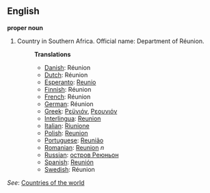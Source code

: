 ==English==

'''proper noun'''

# Country in Southern Africa. Official name: Department of Réunion.
#:'''Translations'''
#:*[[Danish]]: Réunion
#:*[[Dutch]]: Réunion
#:*[[Esperanto]]: [[Reunio]]
#:*[[Finnish]]: Réunion
#:*[[French]]: Réunion
#:*[[German]]: Réunion
#:*[[Greek]]: [[Ρεϋνιόν]], [[Ρεουνιόν]]
#:*[[Interlingua]]: [[Reunion]]
#:*[[Italian]]: [[Riunione]]
#:*[[Polish]]: [[Reunion]]
#:*[[Portuguese]]: [[Reunião]]
#:*[[Romanian]]: [[Reunion]] ''n''
#:*[[Russian]]: [[остров Реюньон]]
#:*[[Spanish]]: [[Reunión]]
#:*[[Swedish]]: Réunion

''See'': [[Countries of the world]]